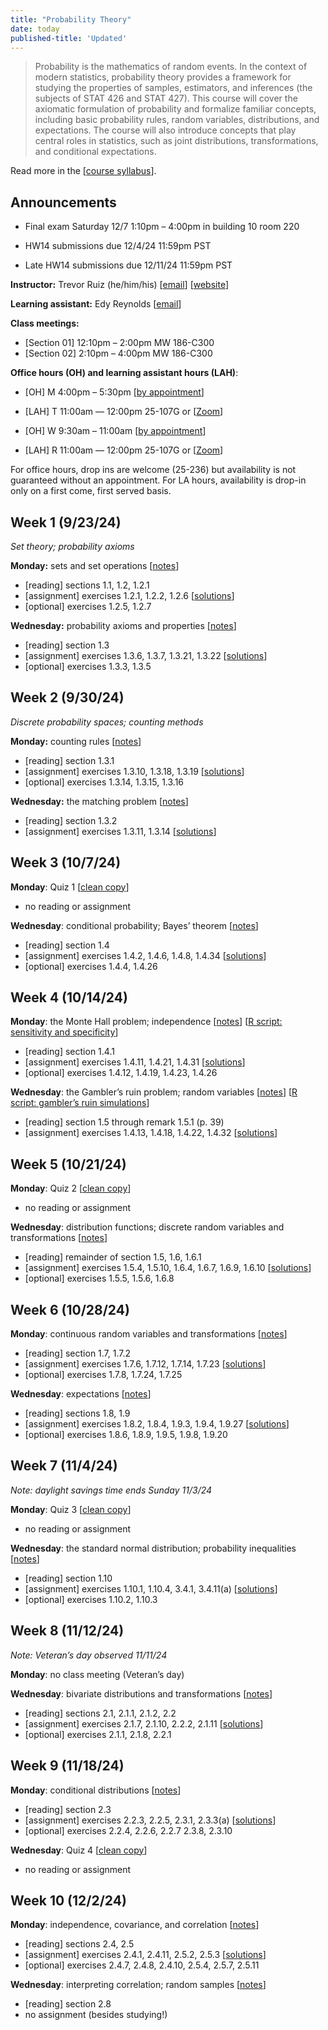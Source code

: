 ```yaml
---
title: "Probability Theory"
date: today
published-title: 'Updated'
---
```


> Probability is the mathematics of random events. In the context of modern statistics, probability theory provides a framework for studying the properties of samples, estimators, and inferences (the subjects of STAT 426 and STAT 427). This course will cover the axiomatic formulation of probability and formalize familiar concepts, including basic probability rules, random variables, distributions, and expectations. The course will also introduce concepts that play central roles in statistics, such as joint distributions, transformations, and conditional expectations.

Read more in the \[[course syllabus](syllabus.qmd)\].

::: callout-note
## Announcements

-   Final exam Saturday 12/7 1:10pm -- 4:00pm in building 10 room 220

-   HW14 submissions due 12/4/24 11:59pm PST
-   Late HW14 submissions due 12/11/24 11:59pm PST
:::

**Instructor:** Trevor Ruiz (he/him/his) \[[email](mailto:truiz01@calpoly.edu)\] \[[website](https://tdruiz.com)\]

**Learning assistant:** Edy Reynolds \[[email](mailto:ereyno11@calpoly.edu)\]

**Class meetings:**

-   \[Section 01\] 12:10pm -- 2:00pm MW 186-C300
-   \[Section 02\] 2:10pm -- 4:00pm MW 186-C300

**Office hours (OH) and learning assistant hours (LAH)**:

-   \[OH\] M 4:00pm -- 5:30pm \[[by appointment](https://calendly.com/tdruiz/office-hour)\]

-   \[LAH\] T 11:00am — 12:00pm 25-107G or \[[Zoom](https://calpoly.zoom.us/meeting/tZEqdOmurTotEtGX4FobA8L6G35OPN1365v_/ics?icsToken=98tyKuGtqTgqHNeUtxGCRpwMB4jCc-7ztn5aj7d6pEvDDCJyOi-gEbEXHYJRQYuG&meetingMasterEventId=ntLzXygXQRCCVBmRoXir1g)\]

-   \[OH\] W 9:30am -- 11:00am \[[by appointment](https://calendly.com/tdruiz/office-hour)\]

-   \[LAH\] R 11:00am — 12:00pm 25-107G or \[[Zoom](https://calpoly.zoom.us/meeting/tZEqdOmurTotEtGX4FobA8L6G35OPN1365v_/ics?icsToken=98tyKuGtqTgqHNeUtxGCRpwMB4jCc-7ztn5aj7d6pEvDDCJyOi-gEbEXHYJRQYuG&meetingMasterEventId=ntLzXygXQRCCVBmRoXir1g)\]

For office hours, drop ins are welcome (25-236) but availability is not guaranteed without an appointment. For LA hours, availability is drop-in only on a first come, first served basis.

## Week 1 (9/23/24)

*Set theory; probability axioms*

**Monday:** sets and set operations \[[notes](https://drive.google.com/file/d/1BV2lw1i99VfqqXDc2fmhT0eDnRD5400r/view?usp=share_link)\]

-   \[reading\] sections 1.1, 1.2, 1.2.1
-   \[assignment\] exercises 1.2.1, 1.2.2, 1.2.6 \[[solutions](https://drive.google.com/file/d/1-ZPl6lesXsMRxsEY3ZTxfzRCzZ37o_m7/view?usp=sharing)\]
-   \[optional\] exercises 1.2.5, 1.2.7

**Wednesday:** probability axioms and properties \[[notes](https://drive.google.com/file/d/1X8Te5ySowwIvOEcU_tUgJLIht3z0Aa0I/view?usp=sharing)\]

-   \[reading\] section 1.3
-   \[assignment\] exercises 1.3.6, 1.3.7, 1.3.21, 1.3.22 \[[solutions](https://drive.google.com/file/d/1O2E5hTYmW5gNhJHHqBR78RyCVV7VZkfV/view?usp=sharing)\]
-   \[optional\] exercises 1.3.3, 1.3.5

## Week 2 (9/30/24)

*Discrete probability spaces; counting methods*

**Monday:** counting rules \[[notes](https://drive.google.com/file/d/1kIzbfexKgpRP_uyct13dUr6Xg6xcBRw8/view?usp=sharing)\]

-   \[reading\] section 1.3.1
-   \[assignment\] exercises 1.3.10, 1.3.18, 1.3.19 \[[solutions](https://drive.google.com/file/d/1d-gqfTKikT5_r-JTWNhB6B5crX8WW58_/view?usp=sharing)\]
-   \[optional\] exercises 1.3.14, 1.3.15, 1.3.16

**Wednesday:** the matching problem \[[notes](https://drive.google.com/file/d/1VUalbMiHu-fq1rjcNAwEJvayiGnbVd1l/view?usp=sharing)\]

-   \[reading\] section 1.3.2
-   \[assignment\] exercises 1.3.11, 1.3.14 \[[solutions](https://drive.google.com/file/d/1gZ20TQviytRJrgCJnw3jMF8nkNqoNfzI/view?usp=sharing)\]

## Week 3 (10/7/24)

**Monday**: Quiz 1 \[[clean copy](https://drive.google.com/file/d/1--roA76UoTb5g2Ae2JuyA5g3BLHbXu7M/view?usp=sharing)\]

-   no reading or assignment

**Wednesday**: conditional probability; Bayes' theorem \[[notes](https://drive.google.com/file/d/1-NCNPAIqxe6kRS3EAtfMo6LDNF0CXpjg/view?usp=sharing)\]

-   \[reading\] section 1.4
-   \[assignment\] exercises 1.4.2, 1.4.6, 1.4.8, 1.4.34 \[[solutions](https://drive.google.com/file/d/1PvfRxSJGDcgD0ugtiMkqnVWjvYMeahVF/view?usp=sharing)\]
-   \[optional\] exercises 1.4.4, 1.4.26

## Week 4 (10/14/24)

**Monday**: the Monte Hall problem; independence \[[notes](https://drive.google.com/file/d/1j8qctwElyDWb6mdj-9qwdXs2fyra3ATA/view?usp=sharing)\] \[[R script: sensitivity and specificity](scripts/sensitivity-specificity.R)\]

-   \[reading\] section 1.4.1
-   \[assignment\] exercises 1.4.11, 1.4.21, 1.4.31 \[[solutions](https://drive.google.com/file/d/1ArJ2XXokJmRTkFWoTecuiF_GXLBsMBbg/view?usp=sharing)\]
-   \[optional\] exercises 1.4.12, 1.4.19, 1.4.23, 1.4.26

**Wednesday**: the Gambler's ruin problem; random variables \[[notes](https://drive.google.com/file/d/1XQnzzrvpu7xgOBOIwa09z9dcR6tf8Dnv/view?usp=sharing)\] \[[R script: gambler's ruin simulations](scripts/gamblers-ruin.R)\]

-   \[reading\] section 1.5 through remark 1.5.1 (p. 39)
-   \[assignment\] exercises 1.4.13, 1.4.18, 1.4.22, 1.4.32 \[[solutions](https://drive.google.com/file/d/1Qhdwnd-lz8n_0WCy8KBGtzSE0UlbDU95/view?usp=sharing)\]

## Week 5 (10/21/24)

**Monday**: Quiz 2 \[[clean copy](https://drive.google.com/file/d/1-746sLZ9RpOyDQ4-zp-DuKU5kTtLhv58/view?usp=sharing)\]

-   no reading or assignment

**Wednesday**: distribution functions; discrete random variables and transformations \[[notes](https://drive.google.com/file/d/17SLavdKM19r5rtGK8wSbHhounCSiNW3K/view?usp=sharing)\]

-   \[reading\] remainder of section 1.5, 1.6, 1.6.1
-   \[assignment\] exercises 1.5.4, 1.5.10, 1.6.4, 1.6.7, 1.6.9, 1.6.10 \[[solutions](https://drive.google.com/file/d/1fKApE0urk9T3Nkc-dTkUKrKvv5PwsetQ/view?usp=sharing)\]
-   \[optional\] exercises 1.5.5, 1.5.6, 1.6.8

## Week 6 (10/28/24)

**Monday**: continuous random variables and transformations \[[notes](https://drive.google.com/file/d/11TJFxKNDmgxQ-OsUIt1aOM5Po_UKzpkd/view?usp=sharing)\]

-   \[reading\] section 1.7, 1.7.2
-   \[assignment\] exercises 1.7.6, 1.7.12, 1.7.14, 1.7.23 \[[solutions](https://drive.google.com/file/d/15BlzjPfKBNBI0MU9deM3yuHMiDpXP3P-/view?usp=sharing)\]
-   \[optional\] exercises 1.7.8, 1.7.24, 1.7.25

**Wednesday**: expectations \[[notes](https://drive.google.com/file/d/1EuoKoyHLqdtI7M-0pcnfqPUN-Edvm_ac/view?usp=sharing)\]

-   \[reading\] sections 1.8, 1.9
-   \[assignment\] exercises 1.8.2, 1.8.4, 1.9.3, 1.9.4, 1.9.27 \[[solutions](https://drive.google.com/file/d/15_rM5uMS8oN8-WEQ7mz74AMxq9-qFk78/view?usp=sharing)\]
-   \[optional\] exercises 1.8.6, 1.8.9, 1.9.5, 1.9.8, 1.9.20

## Week 7 (11/4/24)

*Note: daylight savings time ends Sunday 11/3/24*

**Monday**: Quiz 3 \[[clean copy](https://drive.google.com/file/d/1-Hq-WxLCku_fWP4-UX08Ulmukccu0tD6/view?usp=sharing)\]

-   no reading or assignment

**Wednesday**: the standard normal distribution; probability inequalities \[[notes](https://drive.google.com/file/d/1GIAiOF_L_0WK16GQBXZVJHzd0u3EaSOy/view?usp=sharing)\]

-   \[reading\] section 1.10
-   \[assignment\] exercises 1.10.1, 1.10.4, 3.4.1, 3.4.11(a) \[[solutions](https://drive.google.com/file/d/1N-ZIOiimg5mHXvru5iCKDQs4Rx5mEL3F/view?usp=sharing)\]
-   \[optional\] exercises 1.10.2, 1.10.3

## Week 8 (11/12/24)

*Note: Veteran's day observed 11/11/24*

**Monday**: no class meeting (Veteran's day)

**Wednesday**: bivariate distributions and transformations \[[notes](https://drive.google.com/file/d/1aMs6P7Gx3Gk7VJfn3JB0eZWNkOBk7Sdk/view?usp=sharing)\]

-   \[reading\] sections 2.1, 2.1.1, 2.1.2, 2.2
-   \[assignment\] exercises 2.1.7, 2.1.10, 2.2.2, 2.1.11 \[[solutions](https://drive.google.com/file/d/128Mddsuju3Z8112_LplYqcyYpkU2uJku/view?usp=sharing)\]
-   \[optional\] exercises 2.1.1, 2.1.8, 2.2.1

## Week 9 (11/18/24)

**Monday**: conditional distributions \[[notes](https://drive.google.com/file/d/1KTU3lTPgLqObvkprEDeGzwcxoOMmP6La/view?usp=sharing)\]

-   \[reading\] section 2.3
-   \[assignment\] exercises 2.2.3, 2.2.5, 2.3.1, 2.3.3(a) \[[solutions](https://drive.google.com/file/d/1KA-4DIR86UIolJ4w-7cFVNkgaEcwdNms/view?usp=sharing)\]
-   \[optional\] exercises 2.2.4, 2.2.6, 2.2.7 2.3.8, 2.3.10

**Wednesday**: Quiz 4 \[[clean copy](https://drive.google.com/file/d/1-MZpNtji0ZKUFF1GR4CFCALix875xwrk/view?usp=sharing)\]

-   no reading or assignment

## Week 10 (12/2/24)

**Monday**: independence, covariance, and correlation \[[notes](https://drive.google.com/file/d/19-nJ_4c9bBcoK7O7Ps0GLHLv39KVGHow/view?usp=sharing)\]

-   \[reading\] sections 2.4, 2.5
-   \[assignment\] exercises 2.4.1, 2.4.11, 2.5.2, 2.5.3 \[[solutions](https://drive.google.com/file/d/13SvHKEBUv3YfKa_oTknaeENOVQ269XS8/view?usp=sharing)\]
-   \[optional\] exercises 2.4.7, 2.4.8, 2.4.10, 2.5.4, 2.5.7, 2.5.11

**Wednesday**: interpreting correlation; random samples \[[notes](https://drive.google.com/file/d/1_dksx6PSxNBwYdetONZD0L6meATN7Q4C/view?usp=sharing)\]

-   \[reading\] section 2.8
-   no assignment (besides studying!)
